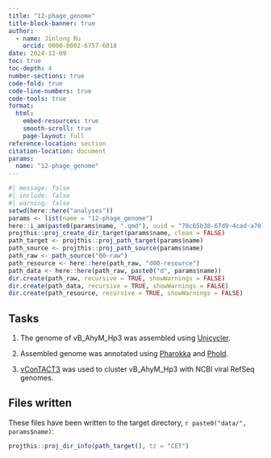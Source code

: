```yaml
---
title: "12-phage_genome"
title-block-banner: true
author:
  - name: Jinlong Ru
    orcid: 0000-0002-6757-6018
date: 2024-12-09
toc: true
toc-depth: 4
number-sections: true
code-fold: true
code-line-numbers: true
code-tools: true
format: 
  html:
    embed-resources: true
    smooth-scroll: true
    page-layout: full
reference-location: section
citation-location: document
params:
  name: "12-phage_genome"
---
```


```r
#| message: false
#| include: false
#| warning: false
setwd(here::here("analyses"))
params <- list(name = "12-phage_genome")
here::i_am(paste0(params$name, ".qmd"), uuid = "78c65b38-67d9-4cad-a701-9cda22361a70")
projthis::proj_create_dir_target(params$name, clean = FALSE)
path_target <- projthis::proj_path_target(params$name)
path_source <- projthis::proj_path_source(params$name)
path_raw <- path_source("00-raw")
path_resource <- here::here(path_raw, "d00-resource")
path_data <- here::here(path_raw, paste0("d", params$name))
dir.create(path_raw, recursive = TRUE, showWarnings = FALSE)
dir.create(path_data, recursive = TRUE, showWarnings = FALSE)
dir.create(path_resource, recursive = TRUE, showWarnings = FALSE)
```

## Tasks

1. The genome of vB_AhyM_Hp3 was assembled using [Unicycler](https://github.com/rrwick/Unicycler). 

2. Assembled genome was annotated using [Pharokka](https://github.com/gbouras13/pharokka) and [Phold](https://github.com/gbouras13/phold).

3. [vConTACT3](https://bitbucket.org/MAVERICLab/vcontact3) was used to cluster vB_AhyM_Hp3 with NCBI viral RefSeq genomes.

## Files written

These files have been written to the target directory, `r paste0("data/", params$name)`:

```r
projthis::proj_dir_info(path_target(), tz = "CET")
```
